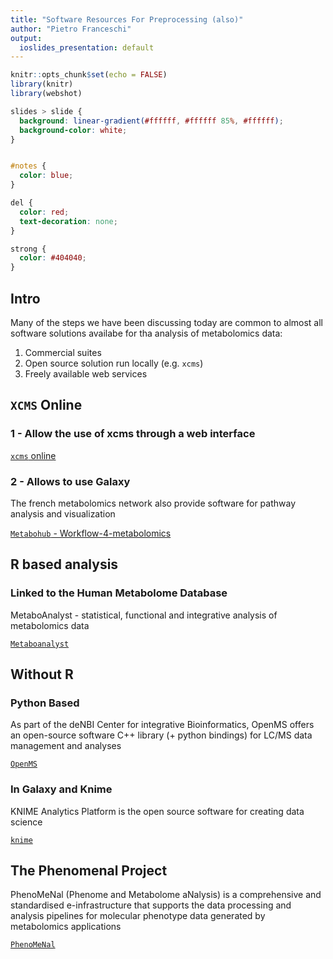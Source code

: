 ```yaml
---
title: "Software Resources For Preprocessing (also)"
author: "Pietro Franceschi"
output:
  ioslides_presentation: default
---
```


```r
knitr::opts_chunk$set(echo = FALSE)
library(knitr)
library(webshot)
```


```css

slides > slide {
  background: linear-gradient(#ffffff, #ffffff 85%, #ffffff);
  background-color: white;
}


#notes {
  color: blue;
}

del {
  color: red;
  text-decoration: none;
}

strong {
  color: #404040;
}

```


## Intro

Many of the steps we have been discussing today are common to almost all software solutions availabe for tha analysis of metabolomics data:

1. Commercial suites
2. Open source solution run locally (e.g. `xcms`)
3. Freely available web services


## `XCMS` Online

### 1 - Allow the use of xcms through a web interface

[`xcms` online](https://xcmsonline.scripps.edu/landing_page.php?pgcontent=mainPage)

### 2 - Allows to use Galaxy
The french metabolomics network also provide software for pathway analysis and visualization

[`Metabohub` - Workflow-4-metabolomics](https://workflow4metabolomics.org/)

## R based analysis

### Linked to the Human Metabolome Database
MetaboAnalyst	- statistical, functional and integrative analysis of metabolomics data

[`Metaboanalyst`](https://www.metaboanalyst.ca/)

## Without R

### Python Based
As part of the deNBI Center for integrative Bioinformatics, OpenMS offers an open-source software C++ library (+ python bindings) for LC/MS data management and analyses

[`OpenMS`](https://www.openms.de/)

### In Galaxy and Knime
KNIME Analytics Platform is the open source software for creating data science

[`knime`](https://www.knime.com/)

## The Phenomenal Project
PhenoMeNal (Phenome and Metabolome aNalysis) is a comprehensive and standardised e-infrastructure that supports the data processing and analysis pipelines for molecular phenotype data generated by metabolomics applications

[`PhenoMeNal`](https://phenomenal-h2020.eu/home/)




